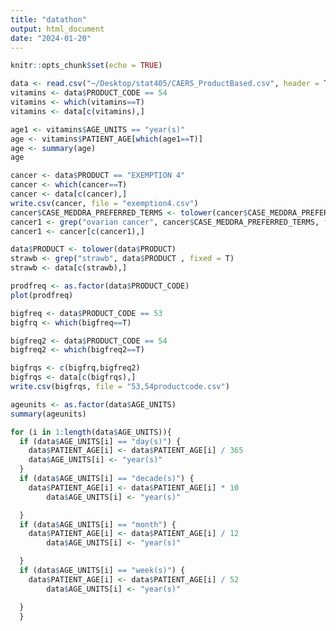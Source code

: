 ```yaml
---
title: "datathon"
output: html_document
date: "2024-01-20"
---
```


```r
knitr::opts_chunk$set(echo = TRUE)
```


```r
data <- read.csv("~/Desktop/stat405/CAERS_ProductBased.csv", header = T)
vitamins <- data$PRODUCT_CODE == 54
vitamins <- which(vitamins==T)
vitamins <- data[c(vitamins),]
```

```r
age1 <- vitamins$AGE_UNITS == "year(s)"
age <- vitamins$PATIENT_AGE[which(age1==T)]
age <- summary(age)
age
```


```r
cancer <- data$PRODUCT == "EXEMPTION 4"
cancer <- which(cancer==T)
cancer <- data[c(cancer),]
write.csv(cancer, file = "exemption4.csv")
cancer$CASE_MEDDRA_PREFERRED_TERMS <- tolower(cancer$CASE_MEDDRA_PREFERRED_TERMS)
cancer1 <- grep("ovarian cancer", cancer$CASE_MEDDRA_PREFERRED_TERMS, fixed = T)
cancer1 <- cancer[c(cancer1),]
```


```r
data$PRODUCT <- tolower(data$PRODUCT)
strawb <- grep("strawb", data$PRODUCT , fixed = T)
strawb <- data[c(strawb),]
```




```r
prodfreq <- as.factor(data$PRODUCT_CODE)
plot(prodfreq)
```


```r
bigfreq <- data$PRODUCT_CODE == 53
bigfrq <- which(bigfreq==T)

bigfreq2 <- data$PRODUCT_CODE == 54
bigfreq2 <- which(bigfreq2==T)

bigfrqs <- c(bigfrq,bigfreq2)
bigfrqs <- data[c(bigfrqs),]
write.csv(bigfrqs, file = "53,54productcode.csv")
```


```r
ageunits <- as.factor(data$AGE_UNITS)
summary(ageunits)
```

```r
for (i in 1:length(data$AGE_UNITS)){
  if (data$AGE_UNITS[i] == "day(s)") {
    data$PATIENT_AGE[i] <- data$PATIENT_AGE[i] / 365
    data$AGE_UNITS[i] <- "year(s)"
  }
  if (data$AGE_UNITS[i] == "decade(s)") {
    data$PATIENT_AGE[i] <- data$PATIENT_AGE[i] * 10
        data$AGE_UNITS[i] <- "year(s)"

  }
  if (data$AGE_UNITS[i] == "month") {
    data$PATIENT_AGE[i] <- data$PATIENT_AGE[i] / 12
        data$AGE_UNITS[i] <- "year(s)"

  }
  if (data$AGE_UNITS[i] == "week(s)") {
    data$PATIENT_AGE[i] <- data$PATIENT_AGE[i] / 52
        data$AGE_UNITS[i] <- "year(s)"

  }
  }
```

